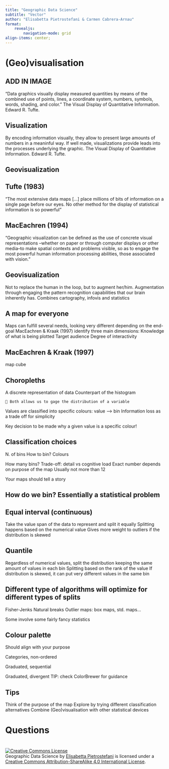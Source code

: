 ```yaml
---
title: "Geographic Data Science"
subtitle: "Vector"
author: "Elisabetta Pietrostefani & Carmen Cabrera-Arnau"
format: 
    revealjs:
        navigation-mode: grid
align-items: center;
---
```


# (Geo)visualisation

## ADD IN IMAGE

“Data graphics visually display measured quantities by
means of the combined use of points, lines, a coordinate
system, numbers, symbols, words, shading, and color.”
The Visual Display of Quantitative Information. Edward R. Tufte.

## Visualization
By encoding information visually, they allow to
present large amounts of numbers in a meaninful
way.
If well made, visualizations provide leads into the
processes underlying the graphic.
The Visual Display of Quantitative Information. Edward R. Tufte.

## Geovisualization

## Tufte (1983)
“The most extensive data maps […] place millions of bits
of information on a single page before our eyes. No other
method for the display of statistical information is so
powerful”

## MacEachren (1994)
“Geographic visualization can be defined as the use of
concrete visual representations –whether on paper or
through computer displays or other media–to make spatial
contexts and problems visible, so as to engage the most
powerful human information processing abilities, those
associated with vision.”

## Geovisualization
Not to replace the human in the loop, but to
augment her/him.
Augmentation through engaging the pattern
recognition capabilities that our brain inherently
has.
Combines cartography, infovis and statistics

## A map for everyone
Maps can fulfill several needs, looking very
different depending on the end-goal
MacEachren & Kraak (1997) identify three main
dimensions:
Knowledge of what is being plotted
Target audience
Degree of interactivity

## MacEachren & Kraak (1997)
map cube

## Choropleths

A discrete representation of data Counterpart of the histogram

     Both allows us to gage the distribution of a variable

Values are classified into specific colours: value --\> bin Information loss as a trade off for simplicity

Key decision to be made why a given value is a specific colour!

## Classification choices

N. of bins How to bin? Colours

How many bins? Trade-off: detail vs cognitive load Exact number depends on purpose of the map Usually not more than 12

Your maps should tell a story

## How do we bin? Essentially a statistical problem

## Equal interval (continuous)

Take the value span of the data to represent and split it equally Splitting happens based on the numerical value Gives more weight to outliers if the distribution is skewed

## Quantile

Regardless of numerical values, split the distribution keeping the same amount of values in each bin Splitting based on the rank of the value If distribution is skewed, it can put very different values in the same bin

## Different type of algorithms will optimize for different types of splits

Fisher-Jenks Natural breaks Outlier maps: box maps, std. maps...

Some involve some fairly fancy statistics

## Colour palette

Should align with your purpose

Categories, non-ordered

Graduated, sequential

Graduated, divergent TIP: check ColorBrewer for guidance

## Tips

Think of the purpose of the map Explore by trying different classification alternatives Combine (Geo)visualisation with other statistical devices

# Questions

# 

<a rel="license" href="http://creativecommons.org/licenses/by-sa/4.0/"><img src="https://i.creativecommons.org/l/by-sa/4.0/88x31.png" alt="Creative Commons License" style="border-width:0"/></a><br />[Geographic Data Science]{xmlns:dct="http://purl.org/dc/terms/" property="dct:title"} by <a xmlns:cc="http://creativecommons.org/ns#" href="http://pietrostefani.com" property="cc:attributionName" rel="cc:attributionURL">Elisabetta Pietrostefani</a> is licensed under a <a rel="license" href="http://creativecommons.org/licenses/by-sa/4.0/">Creative Commons Attribution-ShareAlike 4.0 International License</a>.
